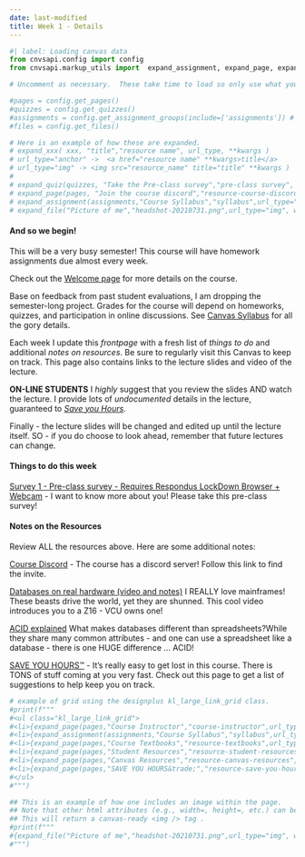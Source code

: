 ```yaml
---
date: last-modified
title: Week 1 - Details
---
```


```python
#| label: Loading canvas data
from cnvsapi.config import config
from cnvsapi.markup_utils import  expand_assignment, expand_page, expand_quiz, expand_file

# Uncomment as necessary.  These take time to load so only use what you need.

#pages = config.get_pages()
#quizzes = config.get_quizzes()
#assignments = config.get_assignment_groups(include=['assignments']) # from Canvas
#files = config.get_files()

# Here is an example of how these are expanded.
# expand_xxx( xxx, "title","resource name", url_type, **kwargs )
# url_type="anchor" ->  <a href="resource name" **kwargs>title</a>
# url_type="img" -> <img src="resource_name" title="title" **kwargs )
#
# expand_quiz(quizzes, "Take the Pre-class survey","pre-class survey", url_type="anchor", target="_blank")
# expand_page(pages, "Join the course discord","resource-course-discord", url_type="anchor", target="_blank")
# expand_assignment(assignments,"Course Syllabus","syllabus",url_type="anchor")
# expand_file("Picture of me","headshot-20210731.png",url_type="img", width="200px")

```

#### And so we begin!

This will be a very busy semester!  This course will have homework assignments due almost every week.

Check out the [Welcome page](https://virginiacommonwealth.instructure.com/courses/122236/pages/welcome-front-page) for more details on the course.

Base on feedback from past student evaluations, I am dropping the semester-long project.  Grades for the 
course will depend on homeworks, quizzes, and participation in online discussions.  See [Canvas Syllabus](https://virginiacommonwealth.instructure.com/courses/122236/assignments/syllabus) for all the gory details.

Each week I update this *frontpage* with a fresh list of *things to do* and additional *notes on resources*.  Be 
sure to regularly visit this Canvas to keep on track.  This page also contains links to the lecture slides and video of the lecture.

**ON-LINE STUDENTS** I *highly* suggest
that you review the slides AND watch the lecture.  I provide lots of *undocumented* details in the lecture,
guaranteed to *[Save you Hours](https://virginiacommonwealth.instructure.com/courses/122236/pages/resource-save-you-hours)*.

Finally - the lecture slides will be changed and edited up until the lecture itself.  SO - if you do choose to look
ahead, remember that future lectures can change.

<!-- deliverables-block-begin -->
#### Things to do this week


[Survey 1 - Pre-class survey - Requires Respondus LockDown Browser + Webcam](https://virginiacommonwealth.instructure.com/courses/122236/assignments/1241131) - I want to know more about you!  Please take this pre-class survey!

<!-- deliverables-block-end -->

<!-- resources-block-begin -->
#### Notes on the Resources

Review ALL the resources above. Here are some additional notes:
    
[Course Discord](https://virginiacommonwealth.instructure.com/courses/122236/pages/resource-course-discord) - The course has a discord server!  Follow this link to find the invite.


[Databases on real hardware (video and notes)](https://virginiacommonwealth.instructure.com/courses/122236/pages/resource-week-1-databases-on-real-hardware-video-and-notes) I REALLY love mainframes!  These beasts drive the world, yet they are shunned. This cool video introduces you to a Z16 - VCU owns one!


[ACID explained](https://virginiacommonwealth.instructure.com/courses/122236/pages/resource-week-1-acid-explained) What makes databases different than spreadsheets?While they share many common attributes - and one can use a spreadsheet like a database - there is one HUGE difference ... ACID!


[SAVE YOU HOURS™](https://virginiacommonwealth.instructure.com/courses/122236/pages/resource-save-you-hours) - It's really easy to get lost in this course.  There is TONS of stuff coming at you very fast.  Check out this page to get a list of suggestions to help keep you on track.

<!-- resources-block-end -->



```python
# example of grid using the designplus kl_large_link_grid class.
#print(f"""
#<ul class="kl_large_link_grid">
#<li>{expand_page(pages,"Course Instructor","course-instructor",url_type="anchor")}</li>
#<li>{expand_assignment(assignments,"Course Syllabus","syllabus",url_type="anchor")}</li>
#<li>{expand_page(pages,"Course Textbooks","resource-textbooks",url_type="anchor")}</li>
#<li>{expand_page(pages,"Student Resources","resource-student-resources",url_type="anchor")}</li>
#<li>{expand_page(pages,"Canvas Resources","resource-canvas-resources",url_type="anchor")}</li>
#<li>{expand_page(pages,"SAVE YOU HOURS&trade;","resource-save-you-hours",url_type="anchor")}</li>
#</ul>
#""")
```

```python
## This is an example of how one includes an image within the page.
## Note that other html attributes (e.g., width=, height=, etc.) can be added
## This will return a canvas-ready <img /> tag .
#print(f"""
#{expand_file("Picture of me","headshot-20210731.png",url_type="img", width="200px")}
#""")
```
